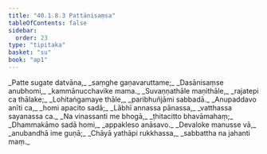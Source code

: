 ```yaml
---
title: "40.1.8.3 Pattānisaṃsa"
tableOfContents: false
sidebar:
  order: 23
type: "tipitaka"
basket: "su"
book: "ap1"
---
```



<DynamicBreadcrumb />

<Division number="98" book="ap1">

<Paragraph number="4395" type="verses" book="ap1">
_Patte sugate datvāna,_  
_saṃghe gaṇavaruttame;_  
_Dasānisaṃse anubhomi,_  
_kammānucchavike mama._  

</Paragraph>

</Division>
<Division number="99" book="ap1">

<Paragraph number="4396" type="verses" book="ap1">
_Suvaṇṇathāle maṇithāle,_  
_rajatepi ca thālake;_  
_Lohitaṅgamaye thāle,_  
_paribhuñjāmi sabbadā._  

</Paragraph>

</Division>
<Division number="100" book="ap1">

<Paragraph number="4397" type="verses" book="ap1">
_Anupaddavo anīti ca,_  
_homi apacito sadā;_  
_Lābhī annassa pānassa,_  
_vatthassa sayanassa ca._  

</Paragraph>

</Division>
<Division number="101" book="ap1">

<Paragraph number="4398" type="verses" book="ap1">
_Na vinassanti me bhogā,_  
_ṭhitacitto bhavāmahaṃ;_  
_Dhammakāmo sadā homi,_  
_appakleso anāsavo._  

</Paragraph>

</Division>
<Division number="102" book="ap1">

<Paragraph number="4399" type="verses" book="ap1">
_Devaloke manusse vā,_  
_anubandhā ime guṇā;_  
_Chāyā yathāpi rukkhassa,_  
_sabbattha na jahanti maṃ._
</Paragraph>
</Division>